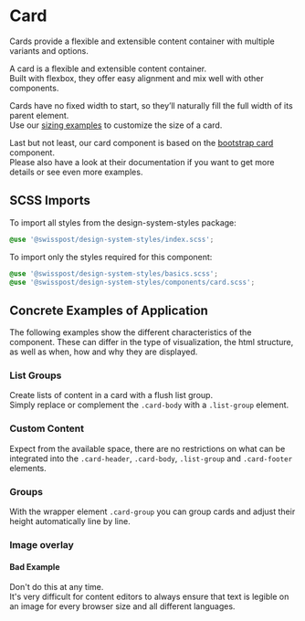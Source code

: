 
<Meta title="Components/Card" />

# Card

<p className="lead">
  Cards provide a flexible and extensible content container with multiple variants and options.
</p>

A card is a flexible and extensible content container.<br/>
Built with flexbox, they offer easy alignment and mix well with other components.

Cards have no fixed width to start, so they’ll naturally fill the full width of its parent element.<br/>
Use our [sizing examples](#sizing) to customize the size of a card.

Last but not least, our card component is based on the <a href="https://getbootstrap.com/docs/5.1/components/card/" target="_blank">bootstrap card</a> component.<br/>
Please also have a look at their documentation if you want to get more details or see even more examples.

<Canvas>
  <Story id="components-card--default" />
</Canvas>
<div className="hide-col-default">
  <ArgsTable story="^" />
</div>

## SCSS Imports

To import all styles from the design-system-styles package:

```css dark
@use '@swisspost/design-system-styles/index.scss';
```

To import only the styles required for this component:

```css dark
@use '@swisspost/design-system-styles/basics.scss';
@use '@swisspost/design-system-styles/components/card.scss';
```

## Concrete Examples of Application

The following examples show the different characteristics of the component. These can differ in the type of visualization, the html structure, as well as when, how and why they are displayed.

### List Groups

Create lists of content in a card with a flush list group.<br/>
Simply replace or complement the `.card-body` with a `.list-group` element.

<Canvas>
  <Story id="components-card--list-groups" />
</Canvas>

### Custom Content

Expect from the available space, there are no restrictions on what can be integrated into the `.card-header`, `.card-body`, `.list-group` and `.card-footer` elements.

<Canvas>
  <Story id="components-card--custom-content" />
</Canvas>

### Groups

With the wrapper element `.card-group` you can group cards and adjust their height automatically line by line.

<Canvas>
  <Story id="components-card--groups" />
</Canvas>

### Image overlay

<div className="mb-3">
  <Story id="components-card--image-overlay" />
</div>

<div className="alert alert-danger mb-3">
  <h4 className="h5">Bad Example</h4>
  <p>
    Don't do this at any time.
    <br />
    It's very difficult for content editors to always ensure that text is legible on an image for
    every browser size and all different languages.
  </p>
</div>

